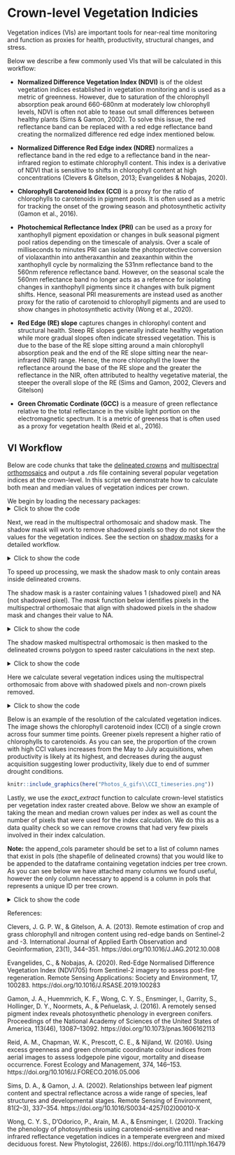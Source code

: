 # Crown-level Vegetation Indicies {#Vegetation-Indicies}

Vegetation indices (VIs) are important tools for near-real time monitoring and function as proxies for health, productivity, structural changes, and stress.  

Below we describe a few commonly used VIs that will be calculated in this workflow: 

- **Normalized Difference Vegetation Index (NDVI)** is of the oldest vegetation indices established in vegetation monitoring and is used as a metric of greenness. However, due to saturation of the chlorophyll absorption peak around 660-680nm at moderately low chlorophyll levels, NDVI is often not able to tease out small differences between healthy plants (Sims & Gamon, 2002). To solve this issue, the red reflectance band can be replaced with a red edge reflectance band creating the normalized difference red edge index mentioned below. 

- **Normalized Difference Red Edge index (NDRE)** normalizes a reflectance band in the red edge to a reflectance band in the near-infrared region to estimate chlorophyll content. This index is a derivative of NDVI that is sensitive to shifts in chlorophyll content at high concentrations (Clevers & Gitelson, 2013; Evangelides & Nobajas, 2020). 

- **Chlorophyll Carotenoid Index (CCI)** is a proxy for the ratio of chlorophylls to carotenoids in pigment pools. It is often used as a metric for tracking the onset of the growing season and photosynthetic activity (Gamon et al., 2016).  

- **Photochemical Reflectance Index (PRI)** can be used as a proxy for xanthophyll pigment epoxidation or changes in bulk seasonal pigment pool ratios depending on the timescale of analysis. Over a scale of milliseconds to minutes PRI can isolate the photoprotective conversion of violaxanthin into antheraxanthin and zeaxanthin within the xanthophyll cycle by normalizing the 531nm reflectance band to the 560nm reference reflectance band. However, on the seasonal scale the 560nm reflectance band no longer acts as a reference for isolating changes in xanthophyll pigments since it changes with bulk pigment shifts. Hence, seasonal PRI measurements are instead used as another proxy for the ratio of carotenoid to chlorophyll pigments and are used to show changes in photosynthetic activity (Wong et al., 2020). 

- **Red Edge (RE) slope** captures changes in chlorophyl content and structural health. Steep RE slopes generally indicate healthy vegetation while more gradual slopes often indicate stressed vegetation. This is due to the base of the RE slope sitting around a main chlorophyll absorption peak and the end of the RE slope sitting near the near-infrared (NIR) range. Hence, the more chlorophyll the lower the reflectance around the base of the RE slope and the greater the reflectance in the NIR, often attributed to healthy vegetative material, the steeper the overall slope of the RE (Sims and Gamon, 2002, Clevers and Gitelson)  

- **Green Chromatic Cordinate (GCC)** is a measure of green reflectance relative to the total reflectance in the visible light portion on the electromagnetic spectrum. It is a metric of greeness that is often used as a proxy for vegetation health (Reid et al., 2016). 

## VI Workflow 

Below are code chunks that take the [delineated crowns](#crown-delineation) and [multispectral orthomosaics](#processing-orthomosaics) and output a .rds file containing several popular vegetation indices at the crown-level. In this script we demonstrate how to calculate both mean and median values of vegetation indices per crown.

We begin by loading the necessary packages:
<details>
<summary>Click to show the code</summary>
```r
library(terra) # to work with the orthomosaics (rasters)
library(dplyr) #for data manipulation
library(tidyverse) # for data manipulation
library(sf) # to work with the delineated crown polygons
library(exactextractr) # for the exact_extract function

```
</details>

Next, we read in the multispectral orthomosaic and shadow mask. The shadow mask will work to remove shadowed pixels so they do not skew the values for the vegetation indices. See the section on [shadow masks](#shadow-mask) for a detailed workflow.

<details>
<summary>Click to show the code</summary>
```r
# Load in multispectral orthomosaic 
ms_ortho = rast(list.files(paste0(dir, "metashape\\3_MS_ORTHO\\"), pattern = ".*MS_Calibrated.*_bestPanel.tif$", full.names = TRUE)) #path to multispectral ortho
# Reading in the NIR shadow mask
shadow_mask = rast(list.files(paste0(dir, Nir_shadow_folder,"\\"),  pattern = ".*_NIR_shadow.*_thresh.*_mask2.tif$", full.names = TRUE))# NIR shadow mask
# Below selects the root name of the multispectral ortho ie: "Name_of_multispectral_ortho" that will be used to name the multispectral shadow masked orthos created in the following steps
ms_ortho_name_root <- substr(names(ms_ortho)[1], 1, nchar(names(ms_ortho)[1]) - 2)
#names(ms_ortho)[1] grabs the name for band 1 of the ms_ortho: ie: "Name_of_multispectral_ortho_1", so that the substr function can selection the rootname as done above
```
</details>

To speed up processing, we mask the shadow mask to only contain areas inside delineated crowns.

The shadow mask is a raster containing values 1 (shadowed pixel) and NA (not shadowed pixel). The *mask* function below identifies pixels in the multispectral orthomosaic that align with shadowed pixels in the shadow mask and changes their value to NA. 

<details>
<summary>Click to show the code</summary>
```r
# Mask shadow mask to delineated crowns:
shadow_mask <- terra::mask(shadow_mask, pols)
  
# Mask the multispectral ortho using the shadow mask
ms_mask <- terra::mask(ms_ortho, shadow_mask, maskvalues = 1, updatevalue = NA)

#writing out the shadow masked multispectral ortho
terra::writeRaster(ms_mask, paste0(dir, Nir_shadow_folder,"\\",ms_ortho_name_root,"_NirShadow_masked.tif"),
                     overwrite = TRUE)
  
```
</details>

The shadow masked multispectral orthomosaic is then masked to the delineated crowns polygon to speed raster calculations in the next step.

<details>
<summary>Click to show the code</summary>
```r
# Mask shadow masked raster to delineated crowns
ms_mask <- terra::mask(ms_mask, pols)
# Write out the masked raster
terra::writeRaster(ms_mask, paste0(dir, Nir_shadow_folder,"\\",ms_ortho_name_root,"_NirShadow_ms_mask_to_pols.tif"),
                     overwrite = TRUE)
```
</details>

Here we calculate several vegetation indices using the multispectral orthomosaic from above with shadowed pixels and non-crown pixels removed.

<details>
<summary>Click to show the code</summary>
```r
# List of band reflectances (R444 - R842) and index values that will be calculated per tree crown
rast_list = list(
  # reflectance values
  R444 = ms_mask[[1]],
  R475 = ms_mask[[2]],
  R531 = ms_mask[[3]],
  R560 = ms_mask[[4]],               
  R650 = ms_mask[[5]],               
  R668 = ms_mask[[6]],               
  R705 = ms_mask[[7]],               
  R717 = ms_mask[[8]],               
  R740 = ms_mask[[9]],               
  R842 = ms_mask[[10]],                              
    
  # Near-infrared greenness
  mDatt = (ms_mask[[10]] - ms_mask[[8]]) / (ms_mask[[10]] - ms_mask[[6]]),
  NDVI = (ms_mask[[10]] - ms_mask[[6]]) / (ms_mask[[10]] + ms_mask[[6]]), 
    
  # Chlorophyll 
  NDRE1 = (ms_mask[[10]] - ms_mask[[7]]) / (ms_mask[[10]] + ms_mask[[7]]),     
  NDRE2 = (ms_mask[[10]] - ms_mask[[8]]) / (ms_mask[[10]] + ms_mask[[8]]), 
  NDRE3 = (ms_mask[[10]] - ms_mask[[9]]) / (ms_mask[[10]] + ms_mask[[9]]), 
  EVI = (2.5 * (ms_mask[[10]] - ms_mask[[6]])) / (ms_mask[[10]] + (6 * ms_mask[[6]]) - ( 7.5 * ms_mask[[1]] + 1)),             
  GCC = (ms_mask[[4]]+ ms_mask[[3]]) / (ms_mask[[1]] + ms_mask[[2]] + ms_mask[[3]]+ms_mask[[4]] + ms_mask[[5]] + ms_mask[[6]]),             
  
  # Carotenoids, waxes
  ARI = (1 / ms_mask[[4]]) - (1 / ms_mask[[7]]),    
  EWI9 = (ms_mask[[6]] - ms_mask[[8]]) / (ms_mask[[6]] + ms_mask[[8]]),
    
  # Carotenoids             
  PRI = (ms_mask[[3]] - ms_mask[[4]]) / (ms_mask[[3]] + ms_mask[[4]]),             
  CCI = (ms_mask[[3]] - ms_mask[[5]]) / (ms_mask[[3]] + ms_mask[[5]]),             
    
  # Red edge             
  RE_upper = (ms_mask[[9]] - ms_mask[[8]]) / 23,             
  RE_lower = (ms_mask[[8]] - ms_mask[[7]]) / 12,             
  RE_total = (ms_mask[[9]] - ms_mask[[7]]) / 35
)
rast_all = rast(rast_list)
```
</details>

Below is an example of the resolution of the calculated vegetation indices. The image shows the chlorophyll carotenoid index (CCI) of a single crown across four summer time points. Greener pixels represent a higher ratio of chlorophylls to carotenoids. As you can see, the proportion of the crown with high CCI values increases from the May to July acquisitions, when productivity is likely at its highest, and decreases during the august acquisition suggesting lower productivity, likely due to end of summer drought conditions. 

```r
knitr::include_graphics(here("Photos_&_gifs\\CCI_timeseries.png"))
```

Lastly, we use the *exact_extract* function to calculate crown-level statistics per vegetation index raster created above. Below we show an example of taking the mean and median crown values per index as well as count the number of pixels that were used for the index calculation. We do this as a data quality check so we can remove crowns that had very few pixels involved in their index calculation.

**Note:** the append_cols parameter should be set to a list of column names that exist in pols  (the shapefile of delineated crowns) that you would like to be appended to the dataframe containing vegetation indcies per tree crown. As you can see below we have attached many columns we found useful, however the only column necessary to append is a column in pols that represents a unique ID per tree crown.

<details>
<summary>Click to show the code</summary>
```r
# Calculating Mean Index values per crown
df_spectral_mean = exact_extract(rast_all, pols, fun = "mean", append_cols = c("treeID","Edited","tag__","rep","blk","fam","fem"))
  
# Calculating the number of non-masked pixels used for index calculation
df_count = exact_extract(ms_mask[[1]], pols, fun = "count", progress = TRUE, append_cols = c("treeID","Edited","tag__","rep","blk","fam","fem"))
  
# Joining the mean index values df and the count values df
df_spectral_mean_count <- merge(df_spectral_mean,df_count, by = c("treeID","Edited","tag__","rep","blk","fam","fem"))
  
# Saving out mean crown values + non masked pixel count to an rds file
saveRDS(df_spectral_mean_count, paste0(dir_D,"\\",updated_metrics_folder,"\\", date_list[x], "_NIRshadowMask_MeanCrownSpectralIndices.rds"))

# Calculating Median Index values per crown
df_spectral_median = exact_extract(rast_all, pols, fun = "median", append_cols = c("treeID","Edited","tag__","rep","blk","fam","fem"))
  
df_spectral_median_count <- merge(df_spectral_median,df_count, by = c("treeID","Edited","tag__","rep","blk","fam","fem"))
  
# Saving out median crown values + non masked pixel count to an rds file
saveRDS(df_spectral_median_count, paste0(dir_D,"\\",updated_metrics_folder,"\\", date_list[x], "_NIRshadowMask_MedianCrownSpectralIndices.rds"))
```
</details>

References: 

Clevers, J. G. P. W., & Gitelson, A. A. (2013). Remote estimation of crop and grass chlorophyll and nitrogen content using red-edge bands on Sentinel-2 and -3. International Journal of Applied Earth Observation and Geoinformation, 23(1), 344–351. https://doi.org/10.1016/J.JAG.2012.10.008 

Evangelides, C., & Nobajas, A. (2020). Red-Edge Normalised Difference Vegetation Index (NDVI705) from Sentinel-2 imagery to assess post-fire regeneration. Remote Sensing Applications: Society and Environment, 17, 100283. https://doi.org/10.1016/J.RSASE.2019.100283 

Gamon, J. A., Huemmrich, K. F., Wong, C. Y. S., Ensminger, I., Garrity, S., Hollinger, D. Y., Noormets, A., & Peñuelask, J. (2016). A remotely sensed pigment index reveals photosynthetic phenology in evergreen conifers. Proceedings of the National Academy of Sciences of the United States of America, 113(46), 13087–13092. https://doi.org/10.1073/pnas.1606162113 

Reid, A. M., Chapman, W. K., Prescott, C. E., & Nijland, W. (2016). Using excess greenness and green chromatic coordinate colour indices from aerial images to assess lodgepole pine vigour, mortality and disease occurrence. Forest Ecology and Management, 374, 146–153. https://doi.org/10.1016/J.FORECO.2016.05.006 

Sims, D. A., & Gamon, J. A. (2002). Relationships between leaf pigment content and spectral reflectance across a wide range of species, leaf structures and developmental stages. Remote Sensing of Environment, 81(2–3), 337–354. https://doi.org/10.1016/S0034-4257(02)00010-X 

Wong, C. Y. S., D’Odorico, P., Arain, M. A., & Ensminger, I. (2020). Tracking the phenology of photosynthesis using carotenoid-sensitive and near-infrared reflectance vegetation indices in a temperate evergreen and mixed deciduous forest. New Phytologist, 226(6). https://doi.org/10.1111/nph.16479 
